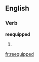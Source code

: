 ==English==

===Verb===
'''reequipped'''

# {{present participle of|[[reequip]]}}

[[fr:reequipped]]